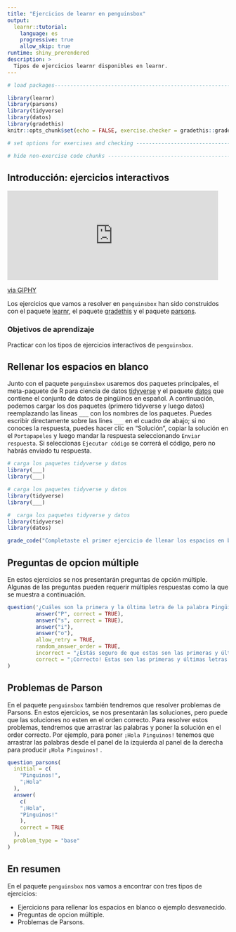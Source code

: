 ```yaml
---
title: "Ejercicios de learnr en penguinsbox"
output:
  learnr::tutorial:
    language: es
    progressive: true
    allow_skip: true
runtime: shiny_prerendered
description: >
  Tipos de ejercicios learnr disponibles en learnr.
---
```


<!-- Add JavaScript code for making the exercise code larger -->
<script language="JavaScript" src="js/exercise-font-size.js"></script>

```r
# load packages-----------------------------------------------------------------

library(learnr)
library(parsons)
library(tidyverse)
library(datos)
library(gradethis)
knitr::opts_chunk$set(echo = FALSE, exercise.checker = gradethis::grade_learnr)

# set options for exercises and checking ---------------------------------------

# hide non-exercise code chunks ------------------------------------------------
```

## Introducción: ejercicios interactivos 

<iframe src="https://giphy.com/embed/l0E9CrSVVI3g4" width="480" height="204" frameBorder="0" class="giphy-embed" allowFullScreen></iframe><p><a href="https://giphy.com/gifs/movie-film-cute-l0E9CrSVVI3g4">via GIPHY</a></p>


Los ejercicios que vamos a resolver en `penguinsbox` han sido construidos con el paquete [learnr](https://github.com/rstudio/learnr), el paquete [gradethis](https://github.com/rstudio/gradethis) y el paquete [parsons](https://github.com/rstudio/parsons).

### Objetivos de aprendizaje

Practicar con los tipos de ejercicios interactivos de `penguinsbox`.

## Rellenar los espacios en blanco

Junto con el paquete `penguinsbox` usaremos dos paquetes principales, el meta-paquete de R para ciencia de datos [tidyverse](https://www.tidyverse.org/) y el paquete [datos](https://github.com/cienciadedatos/datos) que contiene el conjunto de datos de pingüinos en español. A continuación, podemos cargar los dos paquetes (primero tidyverse y luego datos) reemplazando las lineas `___` con los nombres de los paquetes. Puedes escribir directamente sobre las lines `___` en el cuadro de abajo; si no conoces la respuesta, puedes hacer clic en "Solución", copiar la solución en el `Portapapeles` y luego mandar la respuesta seleccionando `Enviar respuesta`. Si seleccionas `Ejecutar código` se correrá el código, pero no habrás enviado tu respuesta.

```r
# carga los paquetes tidyverse y datos
library(___)
library(___)
```

```r
# carga los paquetes tidyverse y datos
library(tidyverse)
library(___)
```

```r
#  carga los paquetes tidyverse y datos
library(tidyverse)
library(datos)
```

```r
grade_code("Completaste el primer ejercicio de llenar los espacios en blanco")
```

## Preguntas de opcion múltiple

En estos ejercicios se nos presentarán preguntas de opción múltiple. Algunas de las preguntas pueden requerir múltiples respuestas como la que se muestra a continuación.

```r
question('¿Cuáles son la primera y la última letra de la palabra Pingüinos? (seleccione AMBAS primera y última letra)',
         answer("P", correct = TRUE),
         answer("s", correct = TRUE),
         answer("i"),
         answer("o"),
         allow_retry = TRUE,
         random_answer_order = TRUE,
         incorrect = "¿Estás seguro de que estas son las primeras y últimas letras de la palabra pingüinos?",
         correct = "¡Correcto! Estas son las primeras y últimas letras de la palabra Pingüinos."
)
```

## Problemas de Parson

En el paquete `penguinsbox` también tendremos que resolver problemas de Parsons. En estos ejercicios, se nos presentarán las soluciones, pero puede que las soluciones no esten en el orden correcto. Para resolver estos problemas, tendremos que arrastrar las palabras y poner la solución en el order correcto. Por ejemplo, para poner `¡Hola Pinguinos!` tenemos que arrastrar las palabras desde el panel de la izquierda al panel de la derecha para producir `¡Hola Pinguinos!` .


```r
question_parsons(
  initial = c(
    "Pinguinos!",
    "¡Hola"
  ),
  answer(
    c(
    "¡Hola",
    "Pinguinos!"
    ),
    correct = TRUE
  ),
  problem_type = "base"
)
```


## En resumen

En el paquete `penguinsbox` nos vamos a encontrar con tres tipos de ejercicios: 

- Ejercicions para rellenar los espacios en blanco o ejemplo desvanecido. 
- Preguntas de opcion múltiple.
- Problemas de Parsons.